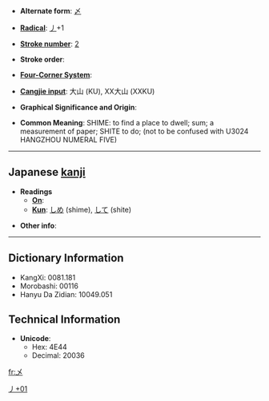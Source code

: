 *'''Alternate form''': [[〆]]

* '''[[Wiktionary:Chinese radical index| Radical]]''': [[Wiktionary:Chinese radical index 丿|丿]]+1

* '''[[Wiktionary:Chinese total strokes index|Stroke number]]''': [[Wiktionary:Chinese total strokes index 2|2]]

* '''Stroke order''': 

* '''[[Wiktionary:Chinese four corner index|Four-Corner System]]''': 

* '''[[Wiktionary:Chinese Cangjie index|Cangjie input]]''': 大山 (KU), XX大山 (XXKU)

* '''Graphical Significance and Origin''': 

* '''Common Meaning''': SHIME: to find a place to dwell; sum; a measurement of paper; SHITE to do; (not to be confused with U3024 HANGZHOU NUMERAL FIVE)

----

== Japanese [[kanji]] ==

* '''Readings'''
** '''[[On]]''': 
** '''[[Kun]]''': [[しめ]] (shime), [[して]] (shite)

* '''Other info''':  

----

== Dictionary Information ==

* KangXi: 0081.181
* Morobashi: 00116
* Hanyu Da Zidian: 10049.051

== Technical Information ==

* '''Unicode''':
** Hex: 4E44
** Decimal: 20036

[[Category:Japanese-only CJKV Characters|丿+01]]

[[fr:乄]]